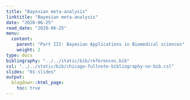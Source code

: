 ```yaml
---
title: "Bayesian meta-analysis"
linktitle: "Bayesian meta-analysis"
date: "2020-06-25"
read_date: "2020-06-25"
menu:
  content:
    parent: "Part III: Bayesian Applications in Biomedical sciences"
    weight: 2
type: docs
bibliography: "../../static/bib/references.bib"
csl: "../../static/bib/chicago-fullnote-bibliography-no-bib.csl"
slides: "01-slides"
output:
  blogdown::html_page:
    toc: true
---
```

